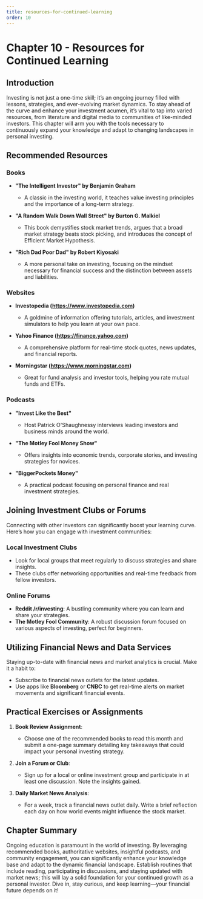 ```yaml
---
title: resources-for-continued-learning
order: 10
---
```


# Chapter 10 - Resources for Continued Learning

## Introduction
Investing is not just a one-time skill; it’s an ongoing journey filled with lessons, strategies, and ever-evolving market dynamics. To stay ahead of the curve and enhance your investment acumen, it’s vital to tap into varied resources, from literature and digital media to communities of like-minded investors. This chapter will arm you with the tools necessary to continuously expand your knowledge and adapt to changing landscapes in personal investing.

## Recommended Resources

### Books
- **"The Intelligent Investor" by Benjamin Graham**
  - A classic in the investing world, it teaches value investing principles and the importance of a long-term strategy.
  
- **"A Random Walk Down Wall Street" by Burton G. Malkiel**
  - This book demystifies stock market trends, argues that a broad market strategy beats stock picking, and introduces the concept of Efficient Market Hypothesis.
  
- **"Rich Dad Poor Dad" by Robert Kiyosaki**
  - A more personal take on investing, focusing on the mindset necessary for financial success and the distinction between assets and liabilities.

### Websites
- **Investopedia (https://www.investopedia.com)**
  - A goldmine of information offering tutorials, articles, and investment simulators to help you learn at your own pace.

- **Yahoo Finance (https://finance.yahoo.com)**
  - A comprehensive platform for real-time stock quotes, news updates, and financial reports.

- **Morningstar (https://www.morningstar.com)**
  - Great for fund analysis and investor tools, helping you rate mutual funds and ETFs.

### Podcasts
- **"Invest Like the Best"**
  - Host Patrick O'Shaughnessy interviews leading investors and business minds around the world.

- **"The Motley Fool Money Show"**
  - Offers insights into economic trends, corporate stories, and investing strategies for novices.

- **"BiggerPockets Money"**
  - A practical podcast focusing on personal finance and real investment strategies.

## Joining Investment Clubs or Forums
Connecting with other investors can significantly boost your learning curve. Here’s how you can engage with investment communities:

### Local Investment Clubs
- Look for local groups that meet regularly to discuss strategies and share insights.
- These clubs offer networking opportunities and real-time feedback from fellow investors.

### Online Forums
- **Reddit /r/investing**: A bustling community where you can learn and share your strategies.
- **The Motley Fool Community**: A robust discussion forum focused on various aspects of investing, perfect for beginners.

## Utilizing Financial News and Data Services
Staying up-to-date with financial news and market analytics is crucial. Make it a habit to:

- Subscribe to financial news outlets for the latest updates.
- Use apps like **Bloomberg** or **CNBC** to get real-time alerts on market movements and significant financial events.

## Practical Exercises or Assignments
1. **Book Review Assignment**:
   - Choose one of the recommended books to read this month and submit a one-page summary detailing key takeaways that could impact your personal investing strategy.
   
2. **Join a Forum or Club**:
   - Sign up for a local or online investment group and participate in at least one discussion. Note the insights gained.

3. **Daily Market News Analysis**:
   - For a week, track a financial news outlet daily. Write a brief reflection each day on how world events might influence the stock market.

## Chapter Summary
Ongoing education is paramount in the world of investing. By leveraging recommended books, authoritative websites, insightful podcasts, and community engagement, you can significantly enhance your knowledge base and adapt to the dynamic financial landscape. Establish routines that include reading, participating in discussions, and staying updated with market news; this will lay a solid foundation for your continued growth as a personal investor. Dive in, stay curious, and keep learning—your financial future depends on it!